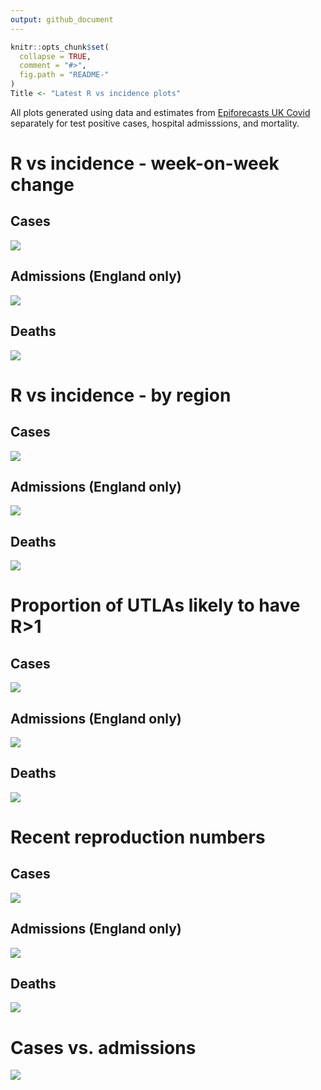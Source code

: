 ```yaml
---
output: github_document
---
```


<!-- README.md is generated from README.Rmd. Please edit that file -->

```r
knitr::opts_chunk$set(
  collapse = TRUE,
  comment = "#>",
  fig.path = "README-"
)
Title <- "Latest R vs incidence plots"
```

All plots generated using data and estimates from [Epiforecasts UK Covid](https://epiforecasts.io/covid/posts/national/united-kingdom/) separately for test positive cases, hospital admisssions, and mortality.

# R vs incidence - week-on-week change

## Cases

![](figure/cases/r_vs_inc_1w.png)

## Admissions (England only)

![](figure/admissions/r_vs_inc_1w.png)

## Deaths

![](figure/deaths/r_vs_inc_1w.png)

# R vs incidence - by region

## Cases

![](figure/cases/r_vs_inc_region.png)

## Admissions (England only)

![](figure/admissions/r_vs_inc_region.png)

## Deaths

![](figure/deaths/r_vs_inc_region.png)

# Proportion of UTLAs likely to have R>1

## Cases

![](figure/cases/latest_prop_gt1.png)

## Admissions (England only)

![](figure/admissions/latest_prop_gt1.png)

## Deaths

![](figure/deaths/latest_prop_gt1.png)


# Recent reproduction numbers

## Cases

![](figure/cases/recent_r.png)

## Admissions (England only)

![](figure/admissions/recent_r.png)

## Deaths

![](figure/deaths/recent_r.png)

# Cases vs. admissions

![](figure/cas_adm.png)

